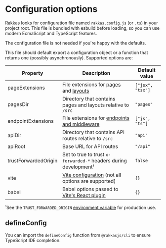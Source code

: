# Configuration options

Rakkas looks for configuration file named `rakkas.config.js` (or `.ts`) in your project root. This file is bundled with esbuild before loading, so you can use modern EcmaScript and TypeScript features.

The configuration file is not needed if you're happy with the defaults.

This file should default export a configuration object or a function that returns one (possibly asynchronously). Supported options are:

| Property             | Description                                                                                                   | Default value    |
| -------------------- | ------------------------------------------------------------------------------------------------------------- | ---------------- |
| pageExtensions       | File extensions for [pages](./pages-and-routing) and [layouts](./layouts)                                     | `["jsx", "tsx"]` |
| pagesDir             | Directory that contains pages and layouts relative to `/src`                                                  | `"pages"`        |
| endpointExtensions   | File extensions for [endpoints and middleware](./api-routes)                                                  | `["js", "ts"]`   |
| apiDir               | Directory that contains API routes relative to `/src`                                                         | `"api"`          |
| apiRoot              | Base URL for API routes                                                                                       | `"/api"`         |
| trustForwardedOrigin | Set to true to trust `x-forwarded-*` headers during development¹                                              | `false`          |
| vite                 | [Vite configuration](https://vitejs.dev/config/) (not all options are supported)                              | `{}`             |
| babel                | Babel options passed to [Vite's React plugin](https://github.com/vitejs/vite/tree/main/packages/plugin-react) | `{}`             |

¹See the `TRUST_FORWARDED_ORIGIN` [environment variable](./environment-variables) for production use.

## defineConfig

You can import the `defineConfig` function from `@rakkasjs/cli` to ensure TypeScript IDE completion.
